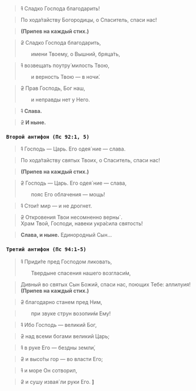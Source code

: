 > ~~1~~ Сладко Господа благодарить!

> По хода́тайству Богородицы, о Спаситель, спаси нас!

> **(Припев на каждый стих.)**

> ~~2~~ Сладко Господа благодарить,
>
> &emsp;&emsp;имени Твоему, о Вышний, бряца́ть,

> ~~1~~ возвещать поутру́ милость Твою,
>
> &emsp;&emsp;и верность Твою — в ночи́.

> ~~2~~ Прав Господь, Бог наш,
>
> &emsp;&emsp;и неправды нет у Него.

> ~~1~~ **Слава.**

> ~~2~~ **И ныне.**

### `Второй антифон (Пс 92:1, 5)`

> ~~1~~ Господь&nbsp;— Царь. Его одея´ние&nbsp;— слава.

> По хода́тайству святых Твоих, о Спаситель, спаси нас!

> **(Припев на каждый стих.)**

> ~~2~~ Господь&nbsp;— Царь. Его одея´ние&nbsp;— слава,
>
> &emsp;&emsp;пояс Его облачения&nbsp;— мощь!

> ~~1~~ Стои́т мир&nbsp;— и не дрогнет.

> ~~2~~ Откровения Твои несомненно верны`.  
> Храм Твой, Господи, навеки укра́сила святость!

> **Слава, и ныне.** Единородный Сын…

### `Третий антифон (Пс 94:1-5)`

> ~~1~~ Приди́те пред Господом ликовать,
>
> &emsp;&emsp;Твердыне спасения нашего возгласи́м,

> Дивный во святых Сын Божий, спаси нас, поющих Тебе: аллилуия! **(Припев на каждый стих.)**

> ~~2~~ благодарно станем пред Ним,

> &emsp;&emsp;при звуке струн возопии́м Ему!

> ~~1~~ Ибо Господь — великий Бог,

> ~~2~~ над всеми богами великий Царь;

> ~~1~~ в руке Его — бездны земли́,

> ~~2~~ и высо́ты гор — во власти Его;

> ~~1~~ и море Он сотворил,

> ~~2~~ и сушу извая´ли руки Его. **<b>]</b>**
